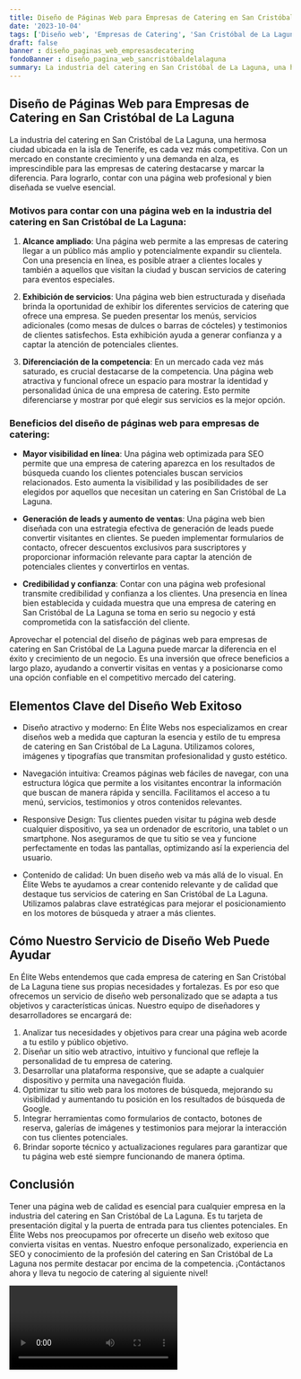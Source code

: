 ```yaml
---
title: Diseño de Páginas Web para Empresas de Catering en San Cristóbal de La Laguna
date: '2023-10-04'
tags: ['Diseño web', 'Empresas de Catering', 'San Cristóbal de La Laguna']
draft: false
banner : diseño_paginas_web_empresasdecatering
fondoBanner : diseño_pagina_web_sancristóbaldelalaguna
summary: La industria del catering en San Cristóbal de La Laguna, una hermosa ciudad ubicada en la isla de Tenerife, es cada vez más competitiva. Con un mercado en constante crecimiento y una demanda en alza, es imprescindible para las empresas de catering destacarse y marcar la diferencia. Para lograrlo, contar con una página web profesional y bien diseñada se vuelve esencial.
---
```


## Diseño de Páginas Web para Empresas de Catering en San Cristóbal de La Laguna

La industria del catering en San Cristóbal de La Laguna, una hermosa ciudad ubicada en la isla de Tenerife, es cada vez más competitiva. Con un mercado en constante crecimiento y una demanda en alza, es imprescindible para las empresas de catering destacarse y marcar la diferencia. Para lograrlo, contar con una página web profesional y bien diseñada se vuelve esencial.

### Motivos para contar con una página web en la industria del catering en San Cristóbal de La Laguna:

1. **Alcance ampliado**: Una página web permite a las empresas de catering llegar a un público más amplio y potencialmente expandir su clientela. Con una presencia en línea, es posible atraer a clientes locales y también a aquellos que visitan la ciudad y buscan servicios de catering para eventos especiales.

2. **Exhibición de servicios**: Una página web bien estructurada y diseñada brinda la oportunidad de exhibir los diferentes servicios de catering que ofrece una empresa. Se pueden presentar los menús, servicios adicionales (como mesas de dulces o barras de cócteles) y testimonios de clientes satisfechos. Esta exhibición ayuda a generar confianza y a captar la atención de potenciales clientes.

3. **Diferenciación de la competencia**: En un mercado cada vez más saturado, es crucial destacarse de la competencia. Una página web atractiva y funcional ofrece un espacio para mostrar la identidad y personalidad única de una empresa de catering. Esto permite diferenciarse y mostrar por qué elegir sus servicios es la mejor opción.

### Beneficios del diseño de páginas web para empresas de catering:

- **Mayor visibilidad en línea**: Una página web optimizada para SEO permite que una empresa de catering aparezca en los resultados de búsqueda cuando los clientes potenciales buscan servicios relacionados. Esto aumenta la visibilidad y las posibilidades de ser elegidos por aquellos que necesitan un catering en San Cristóbal de La Laguna.

- **Generación de leads y aumento de ventas**: Una página web bien diseñada con una estrategia efectiva de generación de leads puede convertir visitantes en clientes. Se pueden implementar formularios de contacto, ofrecer descuentos exclusivos para suscriptores y proporcionar información relevante para captar la atención de potenciales clientes y convertirlos en ventas.

- **Credibilidad y confianza**: Contar con una página web profesional transmite credibilidad y confianza a los clientes. Una presencia en línea bien establecida y cuidada muestra que una empresa de catering en San Cristóbal de La Laguna se toma en serio su negocio y está comprometida con la satisfacción del cliente.

Aprovechar el potencial del diseño de páginas web para empresas de catering en San Cristóbal de La Laguna puede marcar la diferencia en el éxito y crecimiento de un negocio. Es una inversión que ofrece beneficios a largo plazo, ayudando a convertir visitas en ventas y a posicionarse como una opción confiable en el competitivo mercado del catering.

<GifSeo />

<Cta />

## Elementos Clave del Diseño Web Exitoso

- Diseño atractivo y moderno: En Élite Webs nos especializamos en crear diseños web a medida que capturan la esencia y estilo de tu empresa de catering en San Cristóbal de La Laguna. Utilizamos colores, imágenes y tipografías que transmitan profesionalidad y gusto estético.

- Navegación intuitiva: Creamos páginas web fáciles de navegar, con una estructura lógica que permite a los visitantes encontrar la información que buscan de manera rápida y sencilla. Facilitamos el acceso a tu menú, servicios, testimonios y otros contenidos relevantes.

- Responsive Design: Tus clientes pueden visitar tu página web desde cualquier dispositivo, ya sea un ordenador de escritorio, una tablet o un smartphone. Nos aseguramos de que tu sitio se vea y funcione perfectamente en todas las pantallas, optimizando así la experiencia del usuario.

- Contenido de calidad: Un buen diseño web va más allá de lo visual. En Élite Webs te ayudamos a crear contenido relevante y de calidad que destaque tus servicios de catering en San Cristóbal de La Laguna. Utilizamos palabras clave estratégicas para mejorar el posicionamiento en los motores de búsqueda y atraer a más clientes.

## Cómo Nuestro Servicio de Diseño Web Puede Ayudar

En Élite Webs entendemos que cada empresa de catering en San Cristóbal de La Laguna tiene sus propias necesidades y fortalezas. Es por eso que ofrecemos un servicio de diseño web personalizado que se adapta a tus objetivos y características únicas. Nuestro equipo de diseñadores y desarrolladores se encargará de:

1. Analizar tus necesidades y objetivos para crear una página web acorde a tu estilo y público objetivo.
2. Diseñar un sitio web atractivo, intuitivo y funcional que refleje la personalidad de tu empresa de catering.
3. Desarrollar una plataforma responsive, que se adapte a cualquier dispositivo y permita una navegación fluida.
4. Optimizar tu sitio web para los motores de búsqueda, mejorando su visibilidad y aumentando tu posición en los resultados de búsqueda de Google.
5. Integrar herramientas como formularios de contacto, botones de reserva, galerías de imágenes y testimonios para mejorar la interacción con tus clientes potenciales.
6. Brindar soporte técnico y actualizaciones regulares para garantizar que tu página web esté siempre funcionando de manera óptima.

## Conclusión

Tener una página web de calidad es esencial para cualquier empresa en la industria del catering en San Cristóbal de La Laguna. Es tu tarjeta de presentación digital y la puerta de entrada para tus clientes potenciales. En Élite Webs nos preocupamos por ofrecerte un diseño web exitoso que convierta visitas en ventas. Nuestro enfoque personalizado, experiencia en SEO y conocimiento de la profesión del catering en San Cristóbal de La Laguna nos permite destacar por encima de la competencia. ¡Contáctanos ahora y lleva tu negocio de catering al siguiente nivel!

<Video />

<CtaBot job='Empresas de Catering' city='San Cristóbal de La Laguna'/>

<Gmaps query='San Cristóbal de La Laguna+españa+maps' />